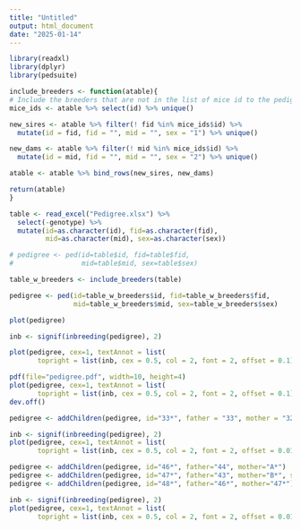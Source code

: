 ```yaml
---
title: "Untitled"
output: html_document
date: "2025-01-14"
---
```


```r
library(readxl)
library(dplyr)
library(pedsuite)
```

```r
include_breeders <- function(atable){
# Include the breeders that are not in the list of mice id to the pedigree
mice_ids <- atable %>% select(id) %>% unique()

new_sires <- atable %>% filter(! fid %in% mice_ids$id) %>%
  mutate(id = fid, fid = "", mid = "", sex = "1") %>% unique()

new_dams <- atable %>% filter(! mid %in% mice_ids$id) %>%
  mutate(id = mid, fid = "", mid = "", sex = "2") %>% unique()

atable <- atable %>% bind_rows(new_sires, new_dams)

return(atable)
}
```

```r
table <- read_excel("Pedigree.xlsx") %>%
  select(-genotype) %>%
  mutate(id=as.character(id), fid=as.character(fid),
         mid=as.character(mid), sex=as.character(sex))

# pedigree <- ped(id=table$id, fid=table$fid,
#                 mid=table$mid, sex=table$sex)

table_w_breeders <- include_breeders(table)

pedigree <- ped(id=table_w_breeders$id, fid=table_w_breeders$fid,
                mid=table_w_breeders$mid, sex=table_w_breeders$sex)

plot(pedigree)
```


```r
inb <- signif(inbreeding(pedigree), 2)

plot(pedigree, cex=1, textAnnot = list(
       topright = list(inb, cex = 0.5, col = 2, font = 2, offset = 0.1)))

pdf(file="pedigree.pdf", width=10, height=4)
plot(pedigree, cex=1, textAnnot = list(
       topright = list(inb, cex = 0.5, col = 2, font = 2, offset = 0.1)))
dev.off()

```

```r
pedigree <- addChildren(pedigree, id="33*", father = "33", mother = "32")

inb <- signif(inbreeding(pedigree), 2)
plot(pedigree, cex=1, textAnnot = list(
       topright = list(inb, cex = 0.5, col = 2, font = 2, offset = 0.01)))
```
























```r
pedigree <- addChildren(pedigree, id="46*", father="44", mother="A*")
pedigree <- addChildren(pedigree, id="47*", father="43", mother="B*", sex=2)
pedigree <- addChildren(pedigree, id="48*", father="46*", mother="47*")

inb <- signif(inbreeding(pedigree), 2)
plot(pedigree, cex=1, textAnnot = list(
       topright = list(inb, cex = 0.5, col = 2, font = 2, offset = 0.01)))
```

```r

```
